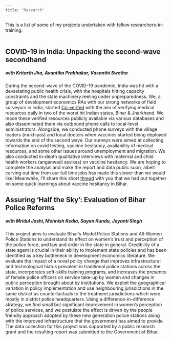 ```yaml
---
title: "Research"
---
```


This is a list of some of my projects undertaken with fellow researchers-in-training.  
<br>



## COVID-19 in India: Unpacking the second-wave secondhand

##### *with Kritarth Jha, Avantika Prabhakar, Vasanthi Swetha*
During the second-wave of the COVID-19 pandemic, India was hit with a devastating public health crisis, with the hospitals hitting capacity constraints and the state machinery reeling under unpreparedness. We, a group of development economics RAs with our strong networks of field surveyors in India, started [Co-verifed](https://vasanthiswetha.wixsite.com/coverified) with the aim of verifying medical resources daily in two of the worst hit Indian states, Bihar & Jharkhand. We made these verified resources publicly available via various databases and also disseminated them via outbound phone calls to local-level administrators. Alongside, we conducted phone surveys with the village leaders (mukhiyas) and local doctors when vaccines started being deployed towards the end of the second wave. Our surveys were aimed at collecting information on covid testing, vaccine hesitancy, availability of medical resources, and some other issues around unemployment and migration. We also conducted in-depth qualitative interviews with maternal and child health workers (anganwadi sevikas) on vaccine hesitancy. 
We are hoping to complete the analysis and make the report and data public soon, albeit carving out time from our full time jobs has made this slower than we would like! Meanwhile, I'll share this short [thread](https://twitter.com/kritarthjha/status/1399276609924861959) with you that we had put together on some quick learnings about vaccine hesitancy in Bihar. 
<br>


## Assuring 'Half the Sky': Evaluation of Bihar Police Reforms
##### *with Mridul Joshi, Mohnish Kedia, Sayan Kundu, Jayanti Singh*

This project aims to evaluate Bihar’s Model Police Stations and All-Women Police Stations to understand its effect on women’s trust and perception of the police force, and law and order in the state in general. Credibility of a state agent is crucial in their ability to implement state policies and has been identified as a key bottleneck in development economics literature. We evaluate the impact of a novel policy change that improves infrastructural and technological hiatus prevalent in traditional police stations across the state, incorporates soft-skills training programs, and increases the presence of female police officers on service take-up by women and changes in public perception brought about by institutions. We exploit the geographical variation in policy implementation and use neighbouring jurisdictions in the same district as counterfactuals to the treatment jurisdictions which were mostly in district police headquarters. Using a difference-in-difference strategy, we find small but significant improvement in women’s perception of police services, and we postulate the effect is driven by the people friendly approach adopted by these new generation police stations along with the improved infrastructure that the government has aimed to provide. The data collection for this project was supported by a public research grant and the resulting report was submitted to the Government of Bihar.



